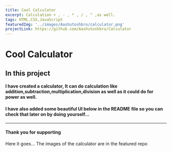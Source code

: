 ```yaml
---
title: Cool Calculator
excerpt: Calculation + , - , * , / , ^ ,as well.
tags: HTML,CSS,JavaScript
featuredImg: '../images/Aashutoshbro/calculator.png'
projectLink: https://github.com/Aashutoshbro/Calculator
---
```


# Cool Calculator

## In this project
#### I have created a calculator, It can do calculation like addition,subtraction,multiplication,division as well as it could do for power as well.
####  I have also added some beautiful UI below in the README file so you can check that later on by doing yourself...
---

#### Thank you for supporting
Here it goes...
The images of the calculator are in the featured repo

